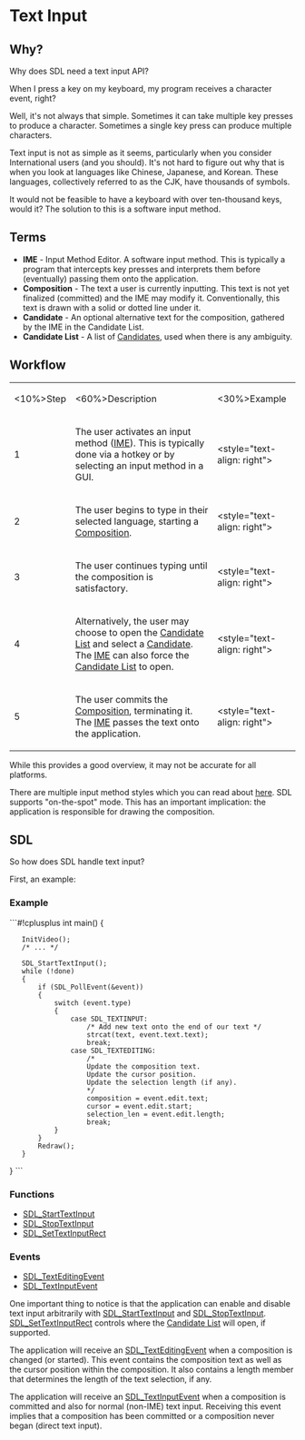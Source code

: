= Text Input =

== Why? ==
Why does SDL need a text input API?

When I press a key on my keyboard, my program receives a character event, right?

Well, it's not always that simple. Sometimes it can take multiple key presses to produce a character. Sometimes a single key press can produce multiple characters.

Text input is not as simple as it seems, particularly when you consider International users (and you should). It's not hard to figure out why that is when you look at languages like Chinese, Japanese, and Korean. These languages, collectively referred to as the CJK, have thousands of symbols.

It would not be feasible to have a keyboard with over ten-thousand keys, would it? The solution to this is a software input method.

== Terms ==
* <span id="IME"></span>'''IME''' - Input Method Editor. A software input method. This is typically a program that intercepts key presses and interprets them before (eventually) passing them onto the application.
* <span id="Composition"></span>'''Composition''' - The text a user is currently inputting. This text is not yet finalized (committed) and the IME may modify it. Conventionally, this text is drawn with a solid or dotted line under it.
* <span id="Candidate"></span>'''Candidate''' - An optional alternative text for the composition, gathered by the IME in the Candidate List.
* <span id="CandidateList"></span>'''Candidate List''' - A list of [[#Candidate|Candidate]]s, used when there is any ambiguity.

== Workflow ==
{|
|<10%>Step 
|<60%>Description 
|<30%>Example 
|-
|1 
|The user activates an input method ([[#IME|IME]]). This is typically done via a hotkey or by selecting an input method in a GUI. 
|<style="text-align: right">[[attachment:TextInput1.png|{{attachment:TextInput1.png|TextInput1|width="150"}}]] 
|-
|2 
|The user begins to type in their selected language, starting a [[#Composition|Composition]]. 
|<style="text-align: right">[[attachment:TextInput2.png|{{attachment:TextInput2.png|TextInput2|width="150"}}]] 
|-
|3 
|The user continues typing until the composition is satisfactory. 
|<style="text-align: right">[[attachment:TextInput3.png|{{attachment:TextInput3.png|TextInput3|width="150"}}]] 
|-
|4 
|Alternatively, the user may choose to open the [[#CandidateList|Candidate List]] and select a [[#Candidate|Candidate]]. The [[#IME|IME]] can also force the [[#CandidateList|Candidate List]] to open. 
|<style="text-align: right">[[attachment:TextInput4.png|{{attachment:TextInput4.png|TextInput4|width="150"}}]] 
|-
|5 
|The user commits the [[#Composition|Composition]], terminating it. The [[#IME|IME]] passes the text onto the application. 
|<style="text-align: right">[[attachment:TextInput5.png|{{attachment:TextInput5.png|TextInput5|width="150"}}]] 
|}


While this provides a good overview, it may not be accurate for all platforms.

There are multiple input method styles which you can read about [http://www.mozilla.org/projects/intl/input-method-spec.html here]. SDL supports "on-the-spot" mode. This has an important implication: the application is responsible for drawing the composition.

== SDL ==
So how does SDL handle text input?

First, an example:

=== Example ===
```#!cplusplus
int main()
{
    InitVideo();
    /* ... */

    SDL_StartTextInput();
    while (!done)
    {
        if (SDL_PollEvent(&event))
        {
            switch (event.type)
            {
                case SDL_TEXTINPUT:
                    /* Add new text onto the end of our text */
                    strcat(text, event.text.text);
                    break;
                case SDL_TEXTEDITING:
                    /*
                    Update the composition text.
                    Update the cursor position.
                    Update the selection length (if any).
                    */
                    composition = event.edit.text;
                    cursor = event.edit.start;
                    selection_len = event.edit.length;
                    break;
            }
        }
        Redraw();
    }
}
```
=== Functions ===
* [[SDL_StartTextInput]]
* [[SDL_StopTextInput]]
* [[SDL_SetTextInputRect]]

=== Events ===
* [[SDL_TextEditingEvent]]
* [[SDL_TextInputEvent]]

One important thing to notice is that the application can enable and disable text input arbitrarily with [[SDL_StartTextInput]] and [[SDL_StopTextInput]]. [[SDL_SetTextInputRect]] controls where the [[#CandidateList|Candidate List]] will open, if supported.

The application will receive an [[SDL_TextEditingEvent]] when a composition is changed (or started). This event contains the composition text as well as the cursor position within the composition. It also contains a length member that determines the length of the text selection, if any.

The application will receive an [[SDL_TextInputEvent]] when a composition is committed and also for normal (non-IME) text input. Receiving this event implies that a composition has been committed or a composition never began (direct text input).
